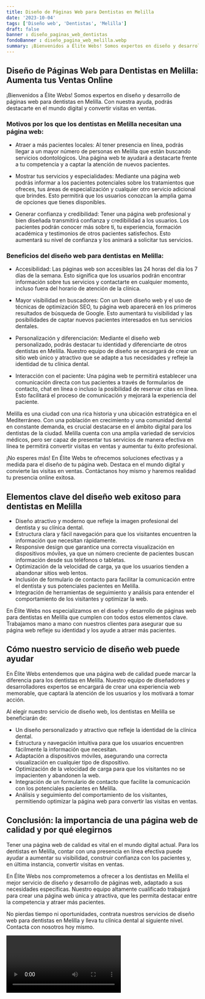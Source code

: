 ```yaml
---
title: Diseño de Páginas Web para Dentistas en Melilla
date: '2023-10-04'
tags: ['Diseño web', 'Dentistas', 'Melilla']
draft: false
banner : diseño_paginas_web_dentistas
fondoBanner : diseño_pagina_web_melilla.webp
summary: ¡Bienvenidos a Élite Webs! Somos expertos en diseño y desarrollo de páginas web para dentistas en Melilla. Con nuestra ayuda, podrás destacarte en el mundo digital y convertir visitas en ventas. 
---
```


## Diseño de Páginas Web para Dentistas en Melilla: Aumenta tus Ventas Online

¡Bienvenidos a Élite Webs! Somos expertos en diseño y desarrollo de páginas web para dentistas en Melilla. Con nuestra ayuda, podrás destacarte en el mundo digital y convertir visitas en ventas. 

### Motivos por los que los dentistas en Melilla necesitan una página web:

- Atraer a más pacientes locales: Al tener presencia en línea, podrás llegar a un mayor número de personas en Melilla que están buscando servicios odontológicos. Una página web te ayudará a destacarte frente a tu competencia y a captar la atención de nuevos pacientes.

- Mostrar tus servicios y especialidades: Mediante una página web podrás informar a los pacientes potenciales sobre los tratamientos que ofreces, tus áreas de especialización y cualquier otro servicio adicional que brindes. Esto permitirá que los usuarios conozcan la amplia gama de opciones que tienes disponibles.

- Generar confianza y credibilidad: Tener una página web profesional y bien diseñada transmitirá confianza y credibilidad a los usuarios. Los pacientes podrán conocer más sobre ti, tu experiencia, formación académica y testimonios de otros pacientes satisfechos. Esto aumentará su nivel de confianza y los animará a solicitar tus servicios.

### Beneficios del diseño web para dentistas en Melilla:

- Accesibilidad: Las páginas web son accesibles las 24 horas del día los 7 días de la semana. Esto significa que los usuarios podrán encontrar información sobre tus servicios y contactarte en cualquier momento, incluso fuera del horario de atención de la clínica.

- Mayor visibilidad en buscadores: Con un buen diseño web y el uso de técnicas de optimización SEO, tu página web aparecerá en los primeros resultados de búsqueda de Google. Esto aumentará tu visibilidad y las posibilidades de captar nuevos pacientes interesados en tus servicios dentales.

- Personalización y diferenciación: Mediante el diseño web personalizado, podrás destacar tu identidad y diferenciarte de otros dentistas en Melilla. Nuestro equipo de diseño se encargará de crear un sitio web único y atractivo que se adapte a tus necesidades y refleje la identidad de tu clínica dental.

- Interacción con el paciente: Una página web te permitirá establecer una comunicación directa con tus pacientes a través de formularios de contacto, chat en línea o incluso la posibilidad de reservar citas en línea. Esto facilitará el proceso de comunicación y mejorará la experiencia del paciente.

Melilla es una ciudad con una rica historia y una ubicación estratégica en el Mediterráneo. Con una población en crecimiento y una comunidad dental en constante demanda, es crucial destacarse en el ámbito digital para los dentistas de la ciudad. Melilla cuenta con una amplia variedad de servicios médicos, pero ser capaz de presentar tus servicios de manera efectiva en línea te permitirá convertir visitas en ventas y aumentar tu éxito profesional.

¡No esperes más! En Élite Webs te ofrecemos soluciones efectivas y a medida para el diseño de tu página web. Destaca en el mundo digital y convierte las visitas en ventas. Contáctanos hoy mismo y haremos realidad tu presencia online exitosa.

<GifSeo />

<Cta />

## Elementos clave del diseño web exitoso para dentistas en Melilla

- Diseño atractivo y moderno que refleje la imagen profesional del dentista y su clínica dental.
- Estructura clara y fácil navegación para que los visitantes encuentren la información que necesitan rápidamente.
- Responsive design que garantice una correcta visualización en dispositivos móviles, ya que un número creciente de pacientes buscan información desde sus teléfonos o tabletas.
- Optimización de la velocidad de carga, ya que los usuarios tienden a abandonar sitios web lentos.
- Inclusión de formulario de contacto para facilitar la comunicación entre el dentista y sus potenciales pacientes en Melilla.
- Integración de herramientas de seguimiento y análisis para entender el comportamiento de los visitantes y optimizar la web.

En Élite Webs nos especializamos en el diseño y desarrollo de páginas web para dentistas en Melilla que cumplen con todos estos elementos clave. Trabajamos mano a mano con nuestros clientes para asegurar que su página web refleje su identidad y los ayude a atraer más pacientes.

## Cómo nuestro servicio de diseño web puede ayudar

En Élite Webs entendemos que una página web de calidad puede marcar la diferencia para los dentistas en Melilla. Nuestro equipo de diseñadores y desarrolladores expertos se encargará de crear una experiencia web memorable, que captará la atención de los usuarios y los motivará a tomar acción.

Al elegir nuestro servicio de diseño web, los dentistas en Melilla se beneficiarán de:

- Un diseño personalizado y atractivo que refleje la identidad de la clínica dental.
- Estructura y navegación intuitiva para que los usuarios encuentren fácilmente la información que necesitan.
- Adaptación a dispositivos móviles, asegurando una correcta visualización en cualquier tipo de dispositivo.
- Optimización de la velocidad de carga para que los visitantes no se impacienten y abandonen la web.
- Integración de un formulario de contacto que facilite la comunicación con los potenciales pacientes en Melilla.
- Análisis y seguimiento del comportamiento de los visitantes, permitiendo optimizar la página web para convertir las visitas en ventas.

## Conclusión: la importancia de una página web de calidad y por qué elegirnos

Tener una página web de calidad es vital en el mundo digital actual. Para los dentistas en Melilla, contar con una presencia en línea efectiva puede ayudar a aumentar su visibilidad, construir confianza con los pacientes y, en última instancia, convertir visitas en ventas.

En Élite Webs nos comprometemos a ofrecer a los dentistas en Melilla el mejor servicio de diseño y desarrollo de páginas web, adaptado a sus necesidades específicas. Nuestro equipo altamente cualificado trabajará para crear una página web única y atractiva, que les permita destacar entre la competencia y atraer más pacientes.

No pierdas tiempo ni oportunidades, contrata nuestros servicios de diseño web para dentistas en Melilla y lleva tu clínica dental al siguiente nivel. Contacta con nosotros hoy mismo.

<Video />

<CtaBot job='Dentistas' city='Melilla'/>

<Gmaps query='Melilla+españa+maps' />